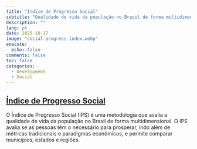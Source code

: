 ```yaml
---
title: "Índice de Progresso Social"
subtitle: "Qualidade de vida da população no Brasil de forma multidimensional"
description: ""
lang: pt
date: 2025-10-17
image: "social-progress-index.webp"
execute:
  echo: false
comments: false
toc: false
categories:
  - Development
  - Social
---
```



## [Índice de Progresso Social](https://ipsbrasil.org.br/pt/)

O Índice de Progresso Social (IPS) é uma metodologia que avalia a qualidade de vida da população no Brasil de forma multidimensional. O IPS avalia se as pessoas têm o necessário para prosperar, indo além de métricas tradicionais e paradigmas econômicos, e permite comparar municípios, estados e regiões.



